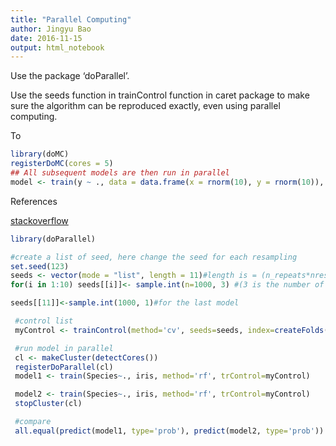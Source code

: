 ```yaml
---
title: "Parallel Computing"
author: Jingyu Bao
date: 2016-11-15
output: html_notebook
---
```


Use the package 'doParallel'.

Use the seeds function in trainControl function in caret package to make sure the algorithm can be reproduced exactly, even using parallel computing.

To 


```r
library(doMC)
registerDoMC(cores = 5)
## All subsequent models are then run in parallel
model <- train(y ~ ., data = data.frame(x = rnorm(10), y = rnorm(10)), method = "rf", mtry = 1)
```



References

[stackoverflow](http://stackoverflow.com/questions/13403427/fully-reproducible-parallel-models-using-caret)

```r
library(doParallel)

#create a list of seed, here change the seed for each resampling
set.seed(123)
seeds <- vector(mode = "list", length = 11)#length is = (n_repeats*nresampling)+1
for(i in 1:10) seeds[[i]]<- sample.int(n=1000, 3) #(3 is the number of tuning parameter, mtry for rf, here equal to ncol(iris)-2)

seeds[[11]]<-sample.int(1000, 1)#for the last model

 #control list
 myControl <- trainControl(method='cv', seeds=seeds, index=createFolds(iris$Species))

 #run model in parallel
 cl <- makeCluster(detectCores())
 registerDoParallel(cl)
 model1 <- train(Species~., iris, method='rf', trControl=myControl)

 model2 <- train(Species~., iris, method='rf', trControl=myControl)
 stopCluster(cl)

 #compare
 all.equal(predict(model1, type='prob'), predict(model2, type='prob'))
```